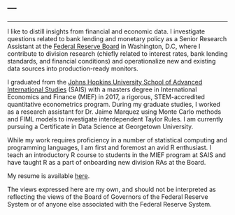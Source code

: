 ---
---

<link rel="stylesheet" href="styles.css" type="text/css">

***

I like to distill insights from financial and economic data. I investigate questions related to bank lending and monetary policy as a Senior Research Assistant at the [Federal Reserve Board](https://www.federalreserve.gov/) in Washington, D.C, where I contribute to division research (chiefly related to interest rates, bank lending standards, and financial conditions) and operationalize new and existing data sources into production-ready monitors. 

I graduated from the [Johns Hopkins University School of Advanced International Studies](http://www.sais-jhu.edu/mief#overview) (SAIS) with a masters degree in International Economics and Finance (MIEF) in 2017, a rigorous, STEM-accredited quantitative econometrics program. During my graduate studies, I worked as a research assistant for Dr. Jaime Marquez using Monte Carlo methods and FIML models to investigate interdependent Taylor Rules. I am currently pursuing a Certificate in Data Science at Georgetown University.

While my work requires proficiency in a number of statistical computing and programming languages, I am first and foremost an avid R enthusiast. I teach an introductory R course to students in the MIEF program at SAIS and have taught R as a part of onboarding new division RAs at the Board.

My resume is available [here](files/berry_cv.pdf).

The views expressed here are my own, and should not be interpreted as reflecting the views of the Board of Governors of the Federal Reserve System or of anyone else associated with the Federal Reserve System.